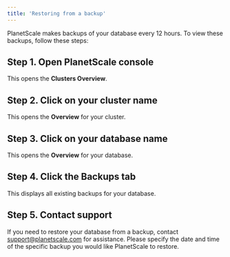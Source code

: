```yaml
---
title: 'Restoring from a backup'
---
```


PlanetScale makes backups of your database every 12 hours. To view these backups, follow these steps:

## Step 1. Open PlanetScale console

This opens the **Clusters Overview**.

## Step 2. Click on your cluster name

This opens the **Overview** for your cluster.

## Step 3. Click on your database name

This opens the **Overview** for your database.

## Step 4. Click the Backups tab

This displays all existing backups for your database.

## Step 5. Contact support

If you need to restore your database from a backup, contact <support@planetscale.com> for assistance. Please specify the date and time of the specific backup you would like PlanetScale to restore.
